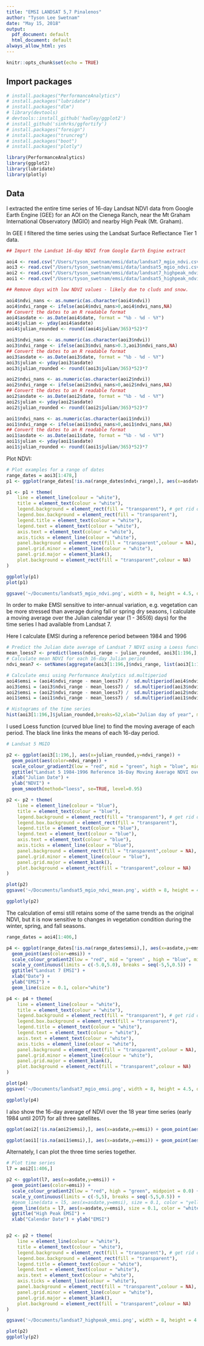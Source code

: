 ```yaml
---
title: "EMSI LANDSAT 5,7 Pinalenos"
author: "Tyson Lee Swetnam"
date: "May 15, 2018"
output:
  pdf_document: default
  html_document: default
always_allow_html: yes
---
```


```r
knitr::opts_chunk$set(echo = TRUE)
```

## Import packages

```r
# install.packages("PerformanceAnalytics")
# install.packages("lubridate")
# install.packages("dlm")
# library(devtools)
# devtools::install_github('hadley/ggplot2')
# install_github('sinhrks/ggfortify')
# install.packages("foreign")
# install.packages("truncreg")
# install.packages("boot")
# install.packages("plotly")
```

```r
library(PerformanceAnalytics)
library(ggplot2)
library(lubridate)
library(plotly)
```

## Data

I extracted the entire time series of 16-day Landsat  NDVI data from Google Earth Engine (GEE) for an AOI on the Cienega Ranch, near the Mt Graham International Observatory (MGIO) and nearby High Peak (Mt. Graham).

In GEE I filtered the time series using the Landsat Surface Reflectance Tier 1 data.

```r
## Import the Landsat 16-day NDVI from Google Earth Engine extract

aoi4 <- read.csv("/Users/tyson_swetnam/emsi/data/landsat7_mgio_ndvi.csv")
aoi3 <- read.csv("/Users/tyson_swetnam/emsi/data/landsat5_mgio_ndvi.csv")
aoi2 <- read.csv("/Users/tyson_swetnam/emsi/data/landsat7_highpeak_ndvi.csv")
aoi1 <- read.csv("/Users/tyson_swetnam/emsi/data/landsat5_highpeak_ndvi.csv")

## Remove days with low NDVI values - likely due to cluds and snow.

aoi4$ndvi_nans <- as.numeric(as.character(aoi4$ndvi))
aoi4$ndvi_range <- ifelse(aoi4$ndvi_nans>0,aoi4$ndvi_nans,NA)
## Convert the dates to an R readable format
aoi4$asdate <- as.Date(aoi4$date, format = "%b - %d - %Y")
aoi4$julian <- yday(aoi4$asdate)
aoi4$julian_rounded <- round((aoi4$julian/365)*52)*7

aoi3$ndvi_nans <- as.numeric(as.character(aoi3$ndvi))
aoi3$ndvi_range <- ifelse(aoi3$ndvi_nans>0.3,aoi3$ndvi_nans,NA)
## Convert the dates to an R readable format
aoi3$asdate <- as.Date(aoi3$date, format = "%b - %d - %Y")
aoi3$julian <- yday(aoi3$asdate)
aoi3$julian_rounded <- round((aoi3$julian/365)*52)*7

aoi2$ndvi_nans <- as.numeric(as.character(aoi2$ndvi))
aoi2$ndvi_range <- ifelse(aoi2$ndvi_nans>0,aoi2$ndvi_nans,NA)
## Convert the dates to an R readable format
aoi2$asdate <- as.Date(aoi2$date, format = "%b - %d - %Y")
aoi2$julian <- yday(aoi2$asdate)
aoi2$julian_rounded <- round((aoi2$julian/365)*52)*7

aoi1$ndvi_nans <- as.numeric(as.character(aoi1$ndvi))
aoi1$ndvi_range <- ifelse(aoi1$ndvi_nans>0,aoi1$ndvi_nans,NA)
## Convert the dates to an R readable format
aoi1$asdate <- as.Date(aoi1$date, format = "%b - %d - %Y")
aoi1$julian <- yday(aoi1$asdate)
aoi1$julian_rounded <- round((aoi1$julian/365)*52)*7

```

Plot NDVI:
```r
# Plot examples for a range of dates
range_dates = aoi3[1:478,]
p1 <- ggplot(range_dates[!is.na(range_dates$ndvi_range),], aes(x=asdate, y=ndvi_range))+ geom_point(aes(color=ndvi_range)) + scale_colour_gradient2(low = "red", mid = "green", high = "blue", midpoint = 0.5) + ggtitle("Landsat 5 1984-2011 16-Day NDVI MGIO") + xlab("Date") + ylab("NDVI") + geom_line(color='white', size = 0.1) 

p1 <- p1 + theme(
    line = element_line(colour = "white"),
    title = element_text(colour = "white"),
    legend.background = element_rect(fill = "transparent"), # get rid of legend bg
    legend.box.background = element_rect(fill = "transparent"),
    legend.title = element_text(colour = "white"),
    legend.text = element_text(colour = "white"),
    axis.text = element_text(colour = "white"),
    axis.ticks = element_line(colour = "white"),
    panel.background = element_rect(fill = "transparent",colour = NA), # or theme_blank()
    panel.grid.minor = element_line(colour = "white"), 
    panel.grid.major = element_blank(),
    plot.background = element_rect(fill = "transparent",colour = NA)
)

ggplotly(p1)
plot(p1)

ggsave('~/Documents/landsat5_mgio_ndvi.png', width = 8, height = 4.5, dpi = 300, bg = "transparent")
```

In order to make EMSI sensitive to inter-annual variation, e.g. vegetation can be more stressed than average during fall or spring dry seasons, I calculate a moving average over the Julian calendar year (1 - 365(6) days) for the time series I had available from Landsat 7.

Here I calculate EMSI during a reference period between 1984 and 1996

```r

# Predict the Julian date average of Landsat 7 NDVI using a Loess function
mean_loess7 <- predict(loess(ndvi_range ~ julian_rounded, aoi3[1:196,], span=0.1), aoi3[1:196,]$julian_rounded)
# Calculate mean NDVI for each 16-day Julian period
ndvi_mean7 <- setNames(aggregate(aoi3[1:196,]$ndvi_range, list(aoi3[1:196,]$julian_rounded), mean, na.rm=TRUE, na.action=NULL), c("julian", "ndvi_mean"))

# Calculate emsi using Performance Analytics sd.multiperiod
aoi4$emsi = (aoi4$ndvi_range - mean_loess7) /  sd.multiperiod(aoi4$ndvi_range,scale=1)
aoi3$emsi = (aoi3$ndvi_range - mean_loess7) /  sd.multiperiod(aoi3$ndvi_range,scale=1)
aoi2$emsi = (aoi2$ndvi_range - mean_loess7) /  sd.multiperiod(aoi2$ndvi_range,scale=1)
aoi1$emsi = (aoi1$ndvi_range - mean_loess7) /  sd.multiperiod(aoi1$ndvi_range,scale=1)

```

```r
# Histograms of the time series
hist(aoi3[1:196,]$julian_rounded,breaks=52,xlab="Julian day of year", main = "Landsat 5 Histogram of Dates in Reference Dataset")
```

I used Loess function (curved blue line) to find the moving average of each period. The black line links the means of each 16-day period. 

```r
# Landsat 5 MGIO

p2 <- ggplot(aoi3[1:196,], aes(x=julian_rounded,y=ndvi_range)) + 
  geom_point(aes(color=ndvi_range)) + 
  scale_colour_gradient2(low = "red", mid = "green", high = "blue", midpoint = 0.5) + 
  ggtitle("Landsat 5 1984-1996 Reference 16-Day Moving Average NDVI over MGIO") + 
  xlab("Julian Date") + 
  ylab("NDVI") + 
  geom_smooth(method="loess", se=TRUE, level=0.95) 

p2 <- p2 + theme(
    line = element_line(colour = "blue"),
    title = element_text(colour = "blue"),
    legend.background = element_rect(fill = "transparent"), # get rid of legend bg
    legend.box.background = element_rect(fill = "transparent"),
    legend.title = element_text(colour = "blue"),
    legend.text = element_text(colour = "blue"),
    axis.text = element_text(colour = "blue"),
    axis.ticks = element_line(colour = "blue"),
    panel.background = element_rect(fill = "transparent",colour = NA), # or theme_blank()
    panel.grid.minor = element_line(colour = "blue"), 
    panel.grid.major = element_blank(),
    plot.background = element_rect(fill = "transparent",colour = NA)
)

plot(p2)
ggsave('~/Documents/landsat5_mgio_ndvi_mean.png', width = 8, height = 4.5, dpi = 300, bg = "transparent")

ggplotly(p2)

```

The calculation of emsi still retains some of the same trends as the original NDVI, but it is now sensitive to changes in vegetation condition during the winter, spring, and fall seasons.

```r
range_dates = aoi4[1:406,]

p4 <- ggplot(range_dates[!is.na(range_dates$emsi),], aes(x=asdate,y=emsi)) + 
  geom_point(aes(color=emsi)) + 
  scale_colour_gradient2(low = "red", mid = "green" , high = "blue", midpoint = 0.0) + 
  scale_y_continuous(limits = c(-5.0,5.0), breaks = seq(-5,5,0.5)) + 
  ggtitle("Landsat 7 EMSI") + 
  xlab("Date") + 
  ylab("EMSI") + 
  geom_line(size = 0.1, color="white")

p4 <- p4 + theme(
    line = element_line(colour = "white"),
    title = element_text(colour = "white"),
    legend.background = element_rect(fill = "transparent"), # get rid of legend bg
    legend.box.background = element_rect(fill = "transparent"),
    legend.title = element_text(colour = "white"),
    legend.text = element_text(colour = "white"),
    axis.text = element_text(colour = "white"),
    axis.ticks = element_line(colour = "white"),
    panel.background = element_rect(fill = "transparent",colour = NA), # or theme_blank()
    panel.grid.minor = element_line(colour = "white"), 
    panel.grid.major = element_blank(),
    plot.background = element_rect(fill = "transparent",colour = NA)
)

plot(p4)
ggsave('~/Documents/landsat7_mgio_emsi.png', width = 8, height = 4.5, dpi = 300, bg = "transparent")

ggplotly(p4)
```

I also show the 16-day average of NDVI over the 18 year time series (early 1984 until 2017) for all three satellites.

```r

ggplot(aoi2[!is.na(aoi2$emsi),], aes(x=asdate,y=emsi)) + geom_point(aes(color=emsi)) + scale_colour_gradient2(low = "red", mid = "green" , high = "blue", midpoint = 0.0) + scale_y_continuous(limits = c(-5,5), breaks = seq(-5,5,0.5)) + ggtitle("Landsat 7 High Peak EMSI") + xlab("Date") + ylab("EMSI") + geom_line(size = 0.1, color="blue")

ggplot(aoi1[!is.na(aoi1$emsi),], aes(x=asdate,y=emsi)) + geom_point(aes(color=emsi)) + scale_colour_gradient2(low = "red", mid = "green" , high = "blue", midpoint = 0.0) + scale_y_continuous(limits = c(-5,5), breaks = seq(-5,5,0.5)) + ggtitle("Landsat 5 High Peak EMSI") + xlab("Date") + ylab("EMSI") + geom_line(size = 0.1)

```

Alternately, I can plot the three time series together.

```r
# Plot time series
l7 = aoi2[1:406,]

p2 <- ggplot(l7, aes(x=asdate,y=emsi)) + 
  geom_point(aes(color=emsi)) + 
  scale_colour_gradient2(low = "red", high = "green", midpoint = 0.0) + 
  scale_y_continuous(limits = c(-5,5), breaks = seq(-5,5,0.5)) +
  #geom_line(data = l5, aes(x=asdate,y=emsi), size = 0.1, color = "yellow") + 
  geom_line(data = l7, aes(x=asdate,y=emsi), size = 0.1, color = "white") +
  ggtitle("High Peak EMSI") + 
  xlab("Calendar Date") + ylab("EMSI")


p2 <- p2 + theme(
    line = element_line(colour = "white"),
    title = element_text(colour = "white"),
    legend.background = element_rect(fill = "transparent"), # get rid of legend bg
    legend.box.background = element_rect(fill = "transparent"),
    legend.title = element_text(colour = "white"),
    legend.text = element_text(colour = "white"),
    axis.text = element_text(colour = "white"),
    axis.ticks = element_line(colour = "white"),
    panel.background = element_rect(fill = "transparent",colour = NA), # or theme_blank()
    panel.grid.minor = element_line(colour = "white"), 
    panel.grid.major = element_blank(),
    plot.background = element_rect(fill = "transparent",colour = NA)
)

ggsave('~/Documents/landsat7_highpeak_emsi.png', width = 8, height = 4.5, dpi = 300, bg = "transparent")

plot(p2)
ggplotly(p2)
```

